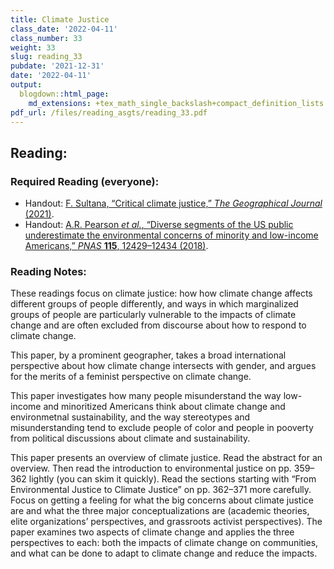 ```yaml
---
title: Climate Justice
class_date: '2022-04-11'
class_number: 33
weight: 33
slug: reading_33
pubdate: '2021-12-31'
date: '2022-04-11'
output:
  blogdown::html_page:
    md_extensions: +tex_math_single_backslash+compact_definition_lists
pdf_url: /files/reading_asgts/reading_33.pdf
---
```

## Reading:

### Required Reading (everyone):

* Handout: [F. Sultana, "Critical climate justice," _The Geographical Journal_ (2021)](/files/reading_handouts/sultana_2021_climate_justice.pdf){target="_blank"}.
* Handout: [A.R. Pearson _et al._, "Diverse segments of the US public underestimate the environmental concerns of minority and low-income Americans," _PNAS_ **115**, 12429--12434 (2018)](/files/reading_handouts/pearson_2018_concerns.pdf){target="_blank"}.

### Reading Notes:

These readings focus on climate justice: how how climate change affects different groups of people differently, and ways in which marginalized groups of people are particularly vulnerable to the impacts of climate change and are often excluded from discourse about how to respond to climate change.

This paper, by a prominent geographer, takes a broad international perspective about how climate change intersects with gender, and argues for the merits of a feminist perspective on climate change.

This paper investigates how many people misunderstand the way low-income and minoritized Americans think about climate change and environmetnal sustainability, and the way stereotypes and misunderstanding tend to exclude people of color and people in pooverty from political discussions about climate and sustainability.

This paper presents an overview of climate justice. Read the abstract for an overview. Then read the introduction to environmental justice on pp. 359--362 lightly (you can skim it quickly). Read the sections starting with  "From Environmental Justice to Climate Justice" on pp. 362--371 more carefully. Focus on getting a feeling for what the big concerns about climate justice are and what the three major conceptualizations are (academic theories, elite organizations' perspectives, and grassroots activist perspectives). The paper examines two aspects of climate change and applies the three perspectives to each: both the impacts of climate change on communities, and what can be done to adapt to climate change and reduce the impacts.
